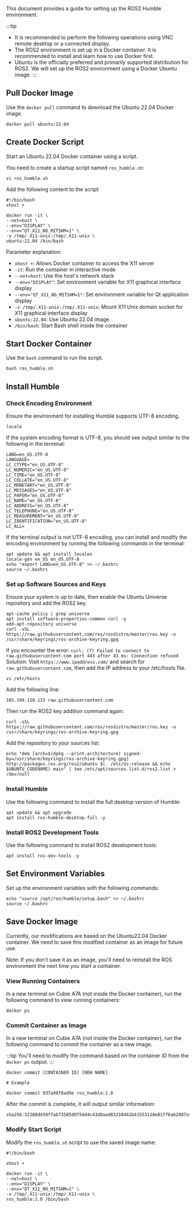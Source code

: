 This document provides a guide for setting up the ROS2 Humble environment.

:::tip

- It is recommended to perform the following operations using VNC remote desktop or a connected display.
- The ROS2 environment is set up in a Docker container. It is recommended to install and learn how to use Docker first.
- Ubuntu is the officially preferred and primarily supported distribution for ROS2. We will set up the ROS2 environment using a Docker Ubuntu image.
  :::

## Pull Docker Image

Use the `docker pull` command to download the Ubuntu 22.04 Docker image.

<NewCodeBlock tip="radxa@device$" type="device">

```
docker pull ubuntu:22.04
```

</NewCodeBlock>

## Create Docker Script

Start an Ubuntu 22.04 Docker container using a script.

You need to create a startup script named `ros_humble.sh`:

<NewCodeBlock tip="radxa@device$" type="device">

```
vi ros_humble.sh
```

</NewCodeBlock>

Add the following content to the script:

```
#!/bin/bash
xhost +

docker run -it \
--net=host \
--env="DISPLAY" \
--env="QT_X11_NO_MITSHM=1" \
-v /tmp/.X11-unix:/tmp/.X11-unix \
ubuntu:22.04 /bin/bash
```

Parameter explanation:

- `xhost +`: Allows Docker container to access the X11 server
- `-it`: Run the container in interactive mode
- `--net=host`: Use the host's network stack
- `--env="DISPLAY"`: Set environment variable for X11 graphical interface display
- `--env="QT_X11_NO_MITSHM=1"`: Set environment variable for Qt application display
- `-v /tmp/.X11-unix:/tmp/.X11-unix`: Mount X11 Unix domain socket for X11 graphical interface display
- `ubuntu:22.04`: Use Ubuntu 22.04 image
- `/bin/bash`: Start Bash shell inside the container

## Start Docker Container

Use the `bash` command to run the script.

<NewCodeBlock tip="radxa@docker$" type="device">

```
bash ros_humble.sh
```

</NewCodeBlock>

## Install Humble

### Check Encoding Environment

Ensure the environment for installing Humble supports UTF-8 encoding.

<NewCodeBlock tip="radxa@docker$" type="device">

```
locale
```

</NewCodeBlock>

If the system encoding format is UTF-8, you should see output similar to the following in the terminal:

```
LANG=en_US.UTF-8
LANGUAGE=
LC_CTYPE="en_US.UTF-8"
LC_NUMERIC="en_US.UTF-8"
LC_TIME="en_US.UTF-8"
LC_COLLATE="en_US.UTF-8"
LC_MONETARY="en_US.UTF-8"
LC_MESSAGES="en_US.UTF-8"
LC_PAPER="en_US.UTF-8"
LC_NAME="en_US.UTF-8"
LC_ADDRESS="en_US.UTF-8"
LC_TELEPHONE="en_US.UTF-8"
LC_MEASUREMENT="en_US.UTF-8"
LC_IDENTIFICATION="en_US.UTF-8"
LC_ALL=
```

If the terminal output is not UTF-8 encoding, you can install and modify the encoding environment by running the following commands in the terminal:

<NewCodeBlock tip="radxa@docker$" type="device">

```
apt update && apt install locales
locale-gen en_US en_US.UTF-8
echo "export LANG=en_US.UTF-8" >> ~/.bashrc
source ~/.bashrc
```

</NewCodeBlock>

### Set up Software Sources and Keys

Ensure your system is up to date, then enable the Ubuntu Universe repository and add the ROS2 key.

<NewCodeBlock tip="radxa@docker$" type="device">

```
apt-cache policy | grep universe
apt install software-properties-common curl -y
add-apt-repository universe
curl -sSL https://raw.githubusercontent.com/ros/rosdistro/master/ros.key -o /usr/share/keyrings/ros-archive-keyring.gpg
```

</NewCodeBlock>

If you encounter the error: `curl: (7) Failed to connect to raw.githubusercontent.com port 443 after 43 ms: Connection refused`
Solution: Visit `https://www.ipaddress.com/` and search for `raw.githubusercontent.com`, then add the IP address to your /etc/hosts file.

<NewCodeBlock tip="radxa@docker$" type="device">

```
vi /etc/hosts
```

</NewCodeBlock>
Add the following line:

```
185.199.110.133 raw.githubusercontent.com
```

Then run the ROS2 key addition command again:

<NewCodeBlock tip="radxa@docker$" type="device">

```
curl -sSL https://raw.githubusercontent.com/ros/rosdistro/master/ros.key -o /usr/share/keyrings/ros-archive-keyring.gpg
```

</NewCodeBlock>

Add the repository to your sources list:

<NewCodeBlock tip="radxa@docker$" type="device">

```
echo "deb [arch=$(dpkg --print-architecture) signed-by=/usr/share/keyrings/ros-archive-keyring.gpg] http://packages.ros.org/ros2/ubuntu $(. /etc/os-release && echo $UBUNTU_CODENAME) main" | tee /etc/apt/sources.list.d/ros2.list > /dev/null
```

</NewCodeBlock>

### Install Humble

Use the following command to install the full desktop version of Humble:

<NewCodeBlock tip="radxa@docker$" type="device">

```
apt update && apt upgrade
apt install ros-humble-desktop-full -y
```

</NewCodeBlock>

### Install ROS2 Development Tools

Use the following command to install ROS2 development tools:

<NewCodeBlock tip="radxa@docker$" type="device">

```
apt install ros-dev-tools -y
```

</NewCodeBlock>

## Set Environment Variables

Set up the environment variables with the following commands:

<NewCodeBlock tip="radxa@docker$" type="device">

```
echo "source /opt/ros/humble/setup.bash" >> ~/.bashrc
source ~/.bashrc
```

</NewCodeBlock>

## Save Docker Image

Currently, our modifications are based on the Ubuntu22.04 Docker container. We need to save this modified container as an image for future use.

Note: If you don't save it as an image, you'll need to reinstall the ROS environment the next time you start a container.

### View Running Containers

In a new terminal on Cubie A7A (not inside the Docker container), run the following command to view running containers:

<NewCodeBlock tip="radxa@device$" type="device">

```
docker ps
```

</NewCodeBlock>

### Commit Container as Image

In a new terminal on Cubie A7A (not inside the Docker container), run the following command to commit the container as a new image.

:::tip
You'll need to modify the command based on the container ID from the `docker ps` output.
:::

<NewCodeBlock tip="radxa@device$" type="device">

```
docker commit [CONTAINER ID] [NEW NAME]

# Example

docker commit 937a98f8ad9e ros_humble:1.0
```

</NewCodeBlock>

After the commit is complete, it will output similar information:

```
sha256:32288d439ffab73505d0754d4c43d8aad83210441b41553118e81ff6ab2887af
```

### Modify Start Script

Modify the `ros_humble.sh` script to use the saved image name:

<NewCodeBlock tip="ros_humble.sh" type="device">

```
#!/bin/bash

xhost +

docker run -it \
--net=host \
--env="DISPLAY" \
--env="QT_X11_NO_MITSHM=1" \
-v /tmp/.X11-unix:/tmp/.X11-unix \
ros_humble:1.0 /bin/bash
```

</NewCodeBlock>
